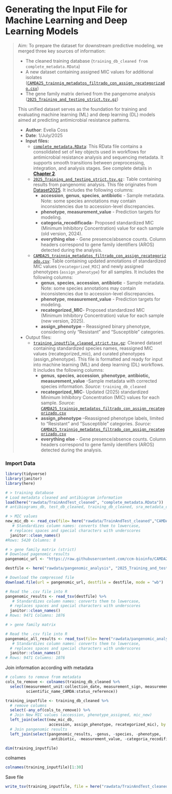# Generating the Input File for Machine Learning and Deep Learning Models

> Aim: To prepare the dataset for downstream predictive modeling, we merged three key sources of information:
>
> -   The cleaned training database (`training_db_cleaned from complete_metadata.RData`)
> -   A new dataset containing assigned MIC values for additional isolates ([`CAMDA25_trainnig_metadatos_filtrado_con_assign_recategorizado.csv`](https://github.com/EveliaCoss/CAMDA2025_metadatos/blob/main/rawdata/TrainAndTest_cleaned/CAMDA25_trainnig_metadatos_filtrado_con_assign_recategorizado.csv))
> -   The gene family matrix derived from the pangenome analysis ([`2025_Training_and_testing_strict.tsv.gz`](https://github.com/EveliaCoss/CAMDA2025_metadatos/blob/main/rawdata/pangenomic_analysis/2025_Training_and_testing_strict.tsv.gz))
>
> This unified dataset serves as the foundation for training and evaluating machine learning (ML) and deep learning (DL) models aimed at predicting antimicrobial resistance patterns.
>
> -   **Author**: Evelia Coss
> -   **Date**: 1/July/2025
> -   **Input files:**
>     -   [`complete_metadata.RData`](https://github.com/EveliaCoss/CAMDA2025_metadatos/blob/main/rawdata/TrainAndTest_cleaned/complete_metadata.RData): This RData file contains a consolidated set of key objects used in workflows for antimicrobial resistance analysis and sequencing metadata. It supports smooth transitions between preprocessing, integration, and analysis stages. See complete details in [**Chapter 2**](https://eveliacoss.github.io/CAMDA2025_metadatos/2_Preprocessing_CAMDApublicdata.html).
>     -   [`2025_Training_and_testing_strict.tsv.gz`](https://github.com/EveliaCoss/CAMDA2025_metadatos/blob/main/rawdata/pangenomic_analysis/2025_Training_and_testing_strict.tsv.gz)`:` Table containing results from pangenomic analysis. This file originates from [Dataset2025](https://github.com/ccm-bioinfo/Camda_resistance_24-25/tree/main/DataSets/2025). It includes the following columns:
>         -   **accession**, **genus**, **species**, **antibiotic** - Sample metadata. Note: some species annotations may contain inconsistencies due to accession-level discrepancies.
>         -   **phenotype**, **measurement_value** - Prediction targets for modeling.
>         -   **categoria_recodificada**- Proposed standardized MIC (Minimum Inhibitory Concentration) value for each sample (old version, 2024).
>         -   **everything else** - Gene presence/absence counts. Column headers correspond to gene family identifiers (AROS) detected during the analysis.
>     -   [`CAMDA25_trainnig_metadatos_filtrado_con_assign_recategorizado.csv`](https://github.com/EveliaCoss/CAMDA2025_metadatos/blob/main/rawdata/TrainAndTest_cleaned/CAMDA25_trainnig_metadatos_filtrado_con_assign_recategorizado.csv): Table containing updated annotations of standardized MIC values (`recategorized_MIC`) and newly assigned phenotypes (`assign_phenotype`) for all samples. It includes the following columns:
>         -   **genus**, **species**, **accession**, **antibiotic** - Sample metadata. Note: some species annotations may contain inconsistencies due to accession-level discrepancies.
>         -   **phenotype**, **measurement_value** - Prediction targets for modeling.
>         -   **recategorized_MIC**- Proposed standardized MIC (Minimum Inhibitory Concentration) value for each sample (new version, 2025).
>         -   **assign_phenotype** – Reassigned binary phenotype, considering only “Resistant” and “Susceptible” categories.
> -   Output files:
>     -   [`training_inputfile_cleaned_strict.tsv.gz`](https://github.com/EveliaCoss/CAMDA2025_metadatos/blob/main/rawdata/TrainAndTest_cleaned/training_inputfile_cleaned_strict.tsv.gz): Cleaned dataset containing standardized species names, reassigned MIC values (recategorized_mic), and curated phenotypes (assign_phenotype). This file is formatted and ready for input into machine learning (ML) and deep learning (DL) workflows. It includes the following columns:
>         -   **genus**, **species**, **accession**, **phenotype**, **antibiotic,** **measurement_value** -Sample metadata with corrected species information. *Source:* `training_db_cleaned`
>         -   **recategorized_MIC**- Updated (2025) standardized Minimum Inhibitory Concentration (MIC) values for each sample. *Source:* [`CAMDA25_trainnig_metadatos_filtrado_con_assign_recategorizado.csv`](https://github.com/EveliaCoss/CAMDA2025_metadatos/blob/main/rawdata/TrainAndTest_cleaned/CAMDA25_trainnig_metadatos_filtrado_con_assign_recategorizado.csv)
>         -   **assign_phenotype** –Reassigned phenotype labels, limited to “Resistant” and “Susceptible” categories. *Source:* [`CAMDA25_trainnig_metadatos_filtrado_con_assign_recategorizado.csv`](https://github.com/EveliaCoss/CAMDA2025_metadatos/blob/main/rawdata/TrainAndTest_cleaned/CAMDA25_trainnig_metadatos_filtrado_con_assign_recategorizado.csv)
>         -   **everything else** - Gene presence/absence counts. Column headers correspond to gene family identifiers (AROS) detected during the analysis.

### Import Data

```r
library(tidyverse)
library(janitor)
library(here)

# > training database
# Load metadata cleaned and antibiogram information
load(here("rawdata/TrainAndTest_cleaned", "complete_metadata.RData"))
# antibiograms_db, test_db_cleaned, training_db_cleaned, sra_metadata_db, test_completeInfo_db, training_cleanedInfo_db

# > MIC values
new_mic_db <- read_csv(file= here("rawdata/TrainAndTest_cleaned","CAMDA25_trainnig_metadatos_filtrado_con_assign_recategorizado.csv")) %>%
   # Standardizes column names: converts them to lowercase,
  # replaces spaces and special characters with underscores
  janitor::clean_names() 
#Rows: 5420 Columns: 8

# > gene family matrix (strict)
# Download pagenomic results
pangenomic_url <- "https://raw.githubusercontent.com/ccm-bioinfo/CAMDA2025_AntibioticResistance/main/Pangenome_analysis/2025_Training_and_testing_strict.tsv.gz"

destfile <- here("rawdata/pangenomic_analysis", "2025_Training_and_testing_strict.tsv.gz")

# Download the compressed file
download.file(url = pangenomic_url, destfile = destfile, mode = "wb")

# Read the .csv file into R
pangenomic_results <- read_tsv(destfile) %>%
   # Standardizes column names: converts them to lowercase,
  # replaces spaces and special characters with underscores
  janitor::clean_names() 
# Rows: 9471 Columns: 1076

# > gene family matrix

# Read the .csv file into R
pangenomic_all_results <- read_tsv(file= here("rawdata/pangenomic_analysis","2025_Training_and_testing_strict.tsv.gz")) %>%
   # Standardizes column names: converts them to lowercase,
  # replaces spaces and special characters with underscores
  janitor::clean_names() 
# Rows: 9471 Columns: 1076
```

Join information according with metadata

```r
# columns to remove from metadata
cols_to_remove <- colnames(training_db_cleaned %>%
  select(measurement_unit:collection_date, measurement_sign, measurement_unit,
         scientific_name_CAMDA:status_reference))

training_inputfile <- training_db_cleaned %>%
  # remove columns
  select(-any_of(cols_to_remove)) %>% 
  # Join New MIC values (accession, phenotype_assigned, mic_new)
  left_join(select(new_mic_db,
                   accession, assign_phenotype, recategorized_mic), by ="accession") %>%
  # Join pangenomic results
  left_join(select(pangenomic_results, -genus, -species, -phenotype, 
                   -antibiotic, -measurement_value, -categoria_recodificada), by = "accession")

dim(training_inputfile)
```

colnames

```r
colnames(training_inputfile)[1:30]
```

Save file

```r
write_tsv(training_inputfile, file = here("rawdata/TrainAndTest_cleaned", "training_inputfile_cleaned_strict.tsv.gz"))
```
